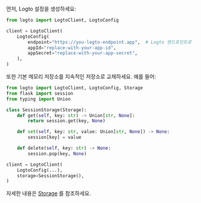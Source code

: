 
먼저, Logto 설정을 생성하세요:

```python title="client.py"
from logto import LogtoClient, LogtoConfig

client = LogtoClient(
    LogtoConfig(
        endpoint="https://you-logto-endpoint.app",  # Logto 엔드포인트로 교체하세요
        appId="replace-with-your-app-id",
        appSecret="replace-with-your-app-secret",
    ),
)
```

<GetAppSecret />

또한 기본 메모리 저장소를 지속적인 저장소로 교체하세요. 예를 들어:

```python title="client.py"
from logto import LogtoClient, LogtoConfig, Storage
from flask import session
from typing import Union

class SessionStorage(Storage):
    def get(self, key: str) -> Union[str, None]:
        return session.get(key, None)

    def set(self, key: str, value: Union[str, None]) -> None:
        session[key] = value

    def delete(self, key: str) -> None:
        session.pop(key, None)

client = LogtoClient(
    LogtoConfig(...),
    storage=SessionStorage(),
)
```

자세한 내용은 [Storage](https://github.com/logto-io/python/blob/master/logto/Storage.py) 를 참조하세요.
